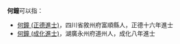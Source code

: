 '''何鐘'''可以指：
* [[何鐘_(正德進士)|何鐘 (正德進士)]]，四川省敘州府富順縣人，正德十六年進士
* [[何鐘_(成化進士)|何鐘 (成化進士)]]，湖廣永州府道州人，成化八年進士

{{Disambig|cat=二字何姓人名消歧义}}